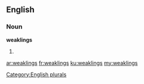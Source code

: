 ==English==

===Noun===
'''weaklings'''

# {{plural of|weakling}}

[[Category:English plurals]]

[[ar:weaklings]]
[[fr:weaklings]]
[[ku:weaklings]]
[[my:weaklings]]